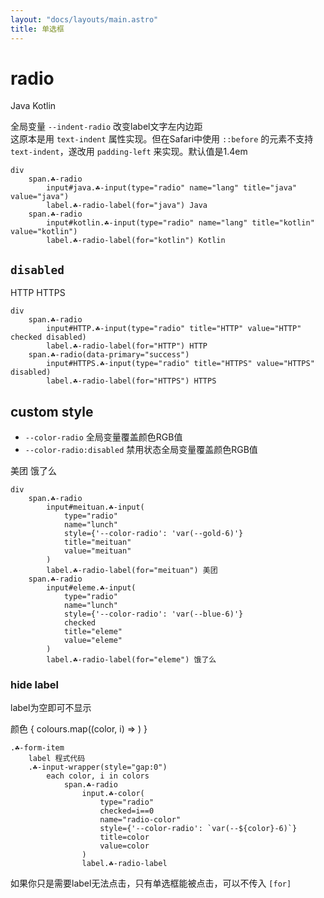 ```yaml
---
layout: "docs/layouts/main.astro"
title: 单选框
---
```




# radio

<Grid inline>
    <Radio name="lang" id="java" checked>Java</Radio>
    <Radio name="lang" id="kotlin">Kotlin</Radio>
</Grid>

全局变量 `--indent-radio` 改变label文字左内边距    
这原本是用 `text-indent` 属性实现。但在Safari中使用 `::before` 的元素不支持 `text-indent`，遂改用 `padding-left` 来实现。默认值是1.4em

```pug
div
    span.☘-radio
        input#java.☘-input(type="radio" name="lang" title="java" value="java")
        label.☘-radio-label(for="java") Java
    span.☘-radio
        input#kotlin.☘-input(type="radio" name="lang" title="kotlin" value="kotlin")
        label.☘-radio-label(for="kotlin") Kotlin
```

## `disabled`

<Grid inline>
    <Radio name="type" id="HTTP" checked disabled>HTTP</Radio>
    <Radio name="type" id="HTTPS" disabled dataset={{ 
        primary : "success" 
    }}>HTTPS</Radio>
</Grid>

```pug
div
    span.☘-radio
        input#HTTP.☘-input(type="radio" title="HTTP" value="HTTP" checked disabled)
        label.☘-radio-label(for="HTTP") HTTP
    span.☘-radio(data-primary="success")
        input#HTTPS.☘-input(type="radio" title="HTTPS" value="HTTPS" disabled)
        label.☘-radio-label(for="HTTPS") HTTPS
```

## custom style

- `--color-radio` 全局变量覆盖颜色RGB值
- `--color-radio:disabled` 禁用状态全局变量覆盖颜色RGB值

<Grid inline>
    <Radio name="lunch" id="meituan" style={{
        '--color-radio': 'var(--gold-6)'
    }}>美团</Radio>
    <Radio name="lunch" id="eleme" checked style={{
        '--color-radio': 'var(--blue-6)'
    }}>饿了么</Radio>
</Grid>

```pug
div
    span.☘-radio
        input#meituan.☘-input(
            type="radio"
            name="lunch"
            style={'--color-radio': 'var(--gold-6)'}
            title="meituan"
            value="meituan"
        )
        label.☘-radio-label(for="meituan") 美团
    span.☘-radio
        input#eleme.☘-input(
            type="radio"
            name="lunch"
            style={'--color-radio': 'var(--blue-6)'}
            checked
            title="eleme"
            value="eleme"
        )
        label.☘-radio-label(for="eleme") 饿了么
```

### hide label

label为空即可不显示

<T class="☘-form-item">
    <label>颜色</label>
    <T class="☘-input-wrapper" style="gap:0">
    {
        colours.map((color, i) => 
            <Radio 
                value={color}
                checked={i==0}
                name="radio-color"
                style={{'--color-radio': `var(--${color}-6)`}}
            />
        )
    }
    </T>
</T>

```pug
.☘-form-item
    label 程式代码
    .☘-input-wrapper(style="gap:0")
        each color, i in colors
            span.☘-radio
                input.☘-color(
                    type="radio"
                    checked=i==0
                    name="radio-color"
                    style={'--color-radio': `var(--${color}-6)`}
                    title=color
                    value=color
                )
                label.☘-radio-label
```

如果你只是需要label无法点击，只有单选框能被点击，可以不传入 `[for]`
